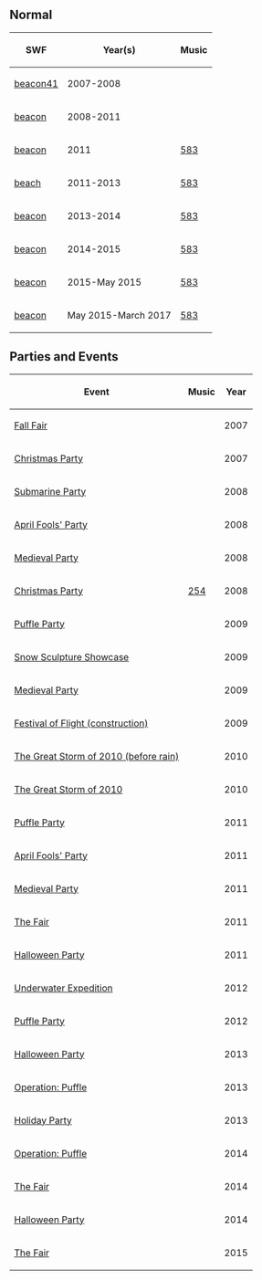 {{CPW|Beacon|Posto de Observação}}

==Normal==
<!--Please don't remove those files, because they are not the same! Since we are an archive, we should even keep files like that-->
<center>
{|class="wikitable" border="1"
!SWF!!Year(s)!!Music
|-
|[[Media:ArtworkRoomsBeacon41.swf|beacon41]]||2007-2008||{{n/a}}
|-
|[[Media:PreAugust2011Beacon.swf|beacon]]||2008-2011||{{n/a}}
|-
|[[Media:08052011Beacon.swf|beacon]]||2011||[[Media:Music583.swf|583]]
|-
|[[Media:RoomsBeacon3.swf|beach]]||2011-2013||[[Media:Music583.swf|583]]
|-
|[[Media:RoomsBeacon4.swf|beacon]]||2013-2014||[[Media:Music583.swf|583]]
|-
|[[Media:RoomsBeacon5.swf|beacon]]||2014-2015||[[Media:Music583.swf|583]]
|-
|[[Media:RoomsBeacon2.swf|beacon]]||2015-May 2015||[[Media:Music583.swf|583]]
|-
|[[Media:RoomsBeacon-May2015.swf|beacon]]||May 2015-March 2017||[[Media:Music583.swf|583]]
|}
</center>

==Parties and Events==
<center>
{|class="wikitable" border="1"
!Event
!Music
!Year
|-
|<span class="plainlinks">[http://archives.clubpenguinwiki.info/swf.cpcheats.info/rooms/unknown_year/FallFairFiles/Beacon.swf Fall Fair]</span>||||2007
|-
|<span class="plainlinks">[http://archives.clubpenguinwiki.info/swf.cpcheats.info/rooms/unknown_year/Christmas_Files/Beacon.swf Christmas Party]</span>||||2007
|-
|<span class="plainlinks">[http://archives.clubpenguinwiki.info/swf.cpcheats.info/rooms/2008/Water_Party_08/Beacon.swf Submarine Party]</span>||||2008
|-
|<span class="plainlinks">[http://archives.clubpenguinwiki.info/swf.cpcheats.info/rooms/2008/april_fools_08/0328beacon42.swf April Fools' Party]</span>||||2008
|-
|<span class="plainlinks">[http://archives.clubpenguinwiki.info/swf.cpcheats.info/rooms/unknown_year/medieval_party/0516beacon50.swf Medieval Party]</span>||||2008
|-
|[[Media:RoomsBeacon-ChristmasParty2008.swf|Christmas Party]]||[[Media:Music254.swf|254]]||2008
|-
|<span class="plainlinks">[http://archives.clubpenguinwiki.info/swf.cpcheats.info/rooms/2009/puffle_party_febuary_2009/0220beacon.swf Puffle Party]</span>||||2009
|-
|<span class="plainlinks">[http://archives.clubpenguinwiki.info/swf.cpcheats.info/rooms/2009/penguin_awards_2009/beacon.swf Snow Sculpture Showcase]</span>||||2009
|-
|<span class="plainlinks">[http://archives.clubpenguinwiki.info/swf.cpcheats.info/rooms/2009/medieval_party_2009/beacon.swf Medieval Party]</span>||||2009
|-
|[[Media:FestivalOfFlightConstBeacon.swf|Festival of Flight (construction)]]||{{n/a}}||2009
|-
|[[Media:StormBeacon.swf|The Great Storm of 2010 (before rain)]]||{{n/a}}||2010
|-
|[[Media:RainBeacon.swf|The Great Storm of 2010]]||{{n/a}}||2010
|-
|[[Media:PuffleParty2011Beacon.swf|Puffle Party]]||{{n/a}}||2011
|-
|[[Media:AprilFools'Party2011Beacon.swf|April Fools' Party]]||{{n/a}}||2011
|-
|[[Media:MedievalParty2011Beacon.swf|Medieval Party]]||{{n/a}}||2011
|-
|[[Media:TheFair2011Beacon.swf|The Fair]]||{{n/a}}||2011
|-
|[[Media:HalloweenParty2011Beacon.swf|Halloween Party]]||{{n/a}}||2011
|-
|[[Media:UnderwaterExpeditionBeacon.swf|Underwater Expedition]]||{{n/a}}||2012
|-
|[[Media:PuffleParty2012Beacon.swf|Puffle Party]]||{{n/a}}||2012
|-
|[[Media:RoomsBeacon-HalloweenParty2013.swf|Halloween Party]]||{{n/a}}||2013
|-
|[[Media:OperationPuffleRoomsBeacon.swf|Operation: Puffle]]||{{n/a}}||2013
|-
|[[Media:RoomsBeacon-HolidayParty2013.swf|Holiday Party]]||{{N/a}}||2013
|-
|[[Media:OperationPuffleRoomsBeacon.swf|Operation: Puffle]]||{{n/a}}||2014
|-
|[[Media:TheFair2014Beacon.swf|The Fair]]||{{N/a}}||2014
|-
|[[Media:RoomsBeacon-HalloweenParty2014.swf|Halloween Party]]||{{n/a}}||2014
|-
|[[Media:RoomsBeacon-TheFair2015.swf|The Fair]]||{{n/a}}||2015
|}
</center>

{{Places}}